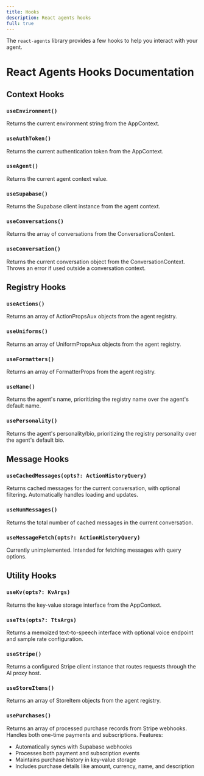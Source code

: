 ```yaml
---
title: Hooks
description: React agents hooks
full: true
---
```


<InlineTOC defaultOpen items={toc} />

The `react-agents` library provides a few hooks to help you interact with your agent.

# React Agents Hooks Documentation

## Context Hooks

### `useEnvironment()`
Returns the current environment string from the AppContext.

### `useAuthToken()`
Returns the current authentication token from the AppContext.

### `useAgent()`
Returns the current agent context value.

### `useSupabase()`
Returns the Supabase client instance from the agent context.

### `useConversations()`
Returns the array of conversations from the ConversationsContext.

### `useConversation()`
Returns the current conversation object from the ConversationContext. Throws an error if used outside a conversation context.

## Registry Hooks

### `useActions()`
Returns an array of ActionPropsAux objects from the agent registry.

### `useUniforms()`
Returns an array of UniformPropsAux objects from the agent registry.

### `useFormatters()`
Returns an array of FormatterProps from the agent registry.

### `useName()`
Returns the agent's name, prioritizing the registry name over the agent's default name.

### `usePersonality()`
Returns the agent's personality/bio, prioritizing the registry personality over the agent's default bio.

## Message Hooks

### `useCachedMessages(opts?: ActionHistoryQuery)`
Returns cached messages for the current conversation, with optional filtering. Automatically handles loading and updates.

### `useNumMessages()`
Returns the total number of cached messages in the current conversation.

### `useMessageFetch(opts?: ActionHistoryQuery)`
Currently unimplemented. Intended for fetching messages with query options.

## Utility Hooks

### `useKv(opts?: KvArgs)`
Returns the key-value storage interface from the AppContext.

### `useTts(opts?: TtsArgs)`
Returns a memoized text-to-speech interface with optional voice endpoint and sample rate configuration.

### `useStripe()`
Returns a configured Stripe client instance that routes requests through the AI proxy host.

### `useStoreItems()`
Returns an array of StoreItem objects from the agent registry.

### `usePurchases()`
Returns an array of processed purchase records from Stripe webhooks. Handles both one-time payments and subscriptions.
Features:
- Automatically syncs with Supabase webhooks
- Processes both payment and subscription events
- Maintains purchase history in key-value storage
- Includes purchase details like amount, currency, name, and description